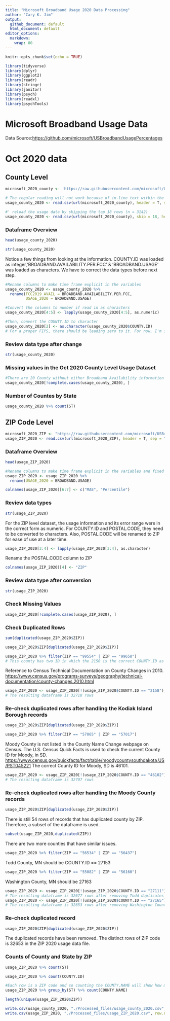 ```yaml
---
title: "Microsoft Broadband Usage 2020 Data Processing"
author: "Cary K. Jim"
output:
  github_document: default
  html_document: default
editor_options:
  markdown:
    wrap: 80
---
```


```r
knitr::opts_chunk$set(echo = TRUE)
```

```r
library(tidyverse)
library(dplyr)
library(ggplot2)
library(readr)
library(stringr)
library(janitor)
library(psych)
library(readxl)
library(psychTools)
```

# Microsoft Broadband Usage Data
Data Source:<https://github.com/microsoft/USBroadbandUsagePercentages>

# Oct 2020 data

## County Level

```r
microsoft_2020_county <- 'https://raw.githubusercontent.com/microsoft/USBroadbandUsagePercentages/master/dataset/broadband_data_2020October.csv'

# The regular reading will not work because of in-line text within the csv file in the 2020 dataset
usage_county_2020 <- read.csv(url(microsoft_2020_county), header = T, sep = ",", strip.white = TRUE, fileEncoding="UTF-8-BOM", na.strings = "-")

#' reload the usage data by skipping the top 18 rows (n = 3142)
usage_county_2020 <- read.csv(url(microsoft_2020_county), skip = 18, header = T, sep = ",", strip.white = TRUE, fileEncoding="UTF-8-BOM")

```

### Dataframe Overview

```r
head(usage_county_2020)
```

```r
str(usage_county_2020)
```

Notice a few things from looking at the information. COUNTY.ID was
loaded as integer,'BROADBAND.AVAILABILITY.PER.FCC' & 'BROADBAND.USAGE'
was loaded as characters. We have to correct the data types before next
step.

```r
#Rename columns to make time frame explicit in the variables 
usage_county_2020 <- usage_county_2020 %>%
  rename(FCC2019_AVAIL = BROADBAND.AVAILABILITY.PER.FCC,
         USAGE_2020 = BROADBAND.USAGE)
```

```r
#Convert the columns to number if read in as characters
usage_county_2020[4:5] <- lapply(usage_county_2020[4:5], as.numeric)
```

```r
#Then, convert the COUNTY.ID to character 
usage_county_2020[2] <- as.character(usage_county_2020$COUNTY.ID)
# For a proper FIPS, there should be leading zero to it. For now, I'm ignoring this matter and will handle it later.
```

### Review data type after change

```r
str(usage_county_2020)
```

### Missing values in the Oct 2020 County Level Usage Dataset

```r
#There are 20 County without either Broadband Availability information or Usage Information 
usage_county_2020[!complete.cases(usage_county_2020), ]
```

### Number of Countes by State

```r
usage_county_2020 %>% count(ST)
```

## ZIP Code Level

```r
microsoft_2020_ZIP <- "https://raw.githubusercontent.com/microsoft/USBroadbandUsagePercentages/master/dataset/broadband_data_zipcode.csv"
usage_ZIP_2020 <- read.csv(url(microsoft_2020_ZIP), header = T, sep = ",", strip.white = TRUE, fileEncoding="UTF-8-BOM")
```

### Dataframe Overview

```r
head(usage_ZIP_2020)
```

```r
#Rename columns to make time frame explicit in the variables and fixed the long names 
usage_ZIP_2020 <- usage_ZIP_2020 %>% 
  rename(USAGE_2020 = BROADBAND.USAGE)

colnames(usage_ZIP_2020)[6:7] <- c("MAE", "Percentile")
```

### Review data types

```r
str(usage_ZIP_2020)
```

For the ZIP level dataset, the usage information and its error range
were in the correct form as numeric. For COUNTY.ID and POSTAL.CODE, they
need to be converted to characters. Also, POSTAL.CODE will be renamed to
ZIP for ease of use at a later time.

```r
usage_ZIP_2020[3:4] <- lapply(usage_ZIP_2020[3:4], as.character)
```

Rename the POSTAL.CODE column to ZIP

```r
colnames(usage_ZIP_2020)[4] <- "ZIP"
```

### Review data type after conversion

```r
str(usage_ZIP_2020)
```

### Check Missing Values

```r
usage_ZIP_2020[!complete.cases(usage_ZIP_2020), ]
```

### Check Duplicated Rows

```r
sum(duplicated(usage_ZIP_2020$ZIP))
```

```r
usage_ZIP_2020$ZIP[duplicated(usage_ZIP_2020$ZIP)]
```

```r
usage_ZIP_2020 %>% filter(ZIP == "99554" | ZIP == "99658") 
# This county has two ID in which the 2150 is the correct COUNTY.ID as of 2010. County.ID 2158 is an old COUNTY.ID. 
```
Reference to Census Technical Documentation on County Changes in 2010.
<https://www.census.gov/programs-surveys/geography/technical-documentation/county-changes.2010.html>
```r
usage_ZIP_2020 <- usage_ZIP_2020[!(usage_ZIP_2020$COUNTY.ID == "2158"),]
# The resulting dataframe is 32718 rows 
```
### Re-check duplicated rows after handling the Kodiak Island Borough records 
```r
usage_ZIP_2020$ZIP[duplicated(usage_ZIP_2020$ZIP)]
```
```r
usage_ZIP_2020 %>% filter(ZIP == "57065" | ZIP == "57017") 
```
Moody County is not listed in the County Name Change webpage on Census. The U.S. Census Quick Facts is used to check the current County ID for Moody, in SD. <https://www.census.gov/quickfacts/fact/table/moodycountysouthdakota,US/PST045221>
The correct County ID for Moody, SD is 46101. 
```r
usage_ZIP_2020 <- usage_ZIP_2020[!(usage_ZIP_2020$COUNTY.ID == "46102"),]
# The resulting dataframe is 32707 rows 
```
### Re-check duplicated rows after handling the Moody County records 
```r
usage_ZIP_2020$ZIP[duplicated(usage_ZIP_2020$ZIP)]
```
There is still 54 rows of records that has duplicated county by ZIP. Therefore, a subset of the dataframe is used. 
```r
subset(usage_ZIP_2020,duplicated(ZIP))
```
There are two more counties that have similar issues.   
```r
usage_ZIP_2020 %>% filter(ZIP == "56534" | ZIP == "56437") 
```
Todd County, MN should be COUNTY.ID == 27153
```r
usage_ZIP_2020 %>% filter(ZIP == "55082" | ZIP == "56160") 
```
Washington County, MN should be 27163
```r
usage_ZIP_2020 <- usage_ZIP_2020[!(usage_ZIP_2020$COUNTY.ID == "27111"),]
# The resulting dataframe is 32677 rows after removing Todd duplicates
usage_ZIP_2020 <- usage_ZIP_2020[!(usage_ZIP_2020$COUNTY.ID == "27165"),]
# The resulting dataframe is 32653 rows after removing Washington County duplicates
```
### Re-check duplicated record 
```r
usage_ZIP_2020$ZIP[duplicated(usage_ZIP_2020$ZIP)]
```
The duplicated records have been removed. The distinct rows of ZIP code is 32653 in the ZIP 2020 usage data file. 

### Counts of County and State by ZIP
```r
usage_ZIP_2020 %>% count(ST)
```

```r
usage_ZIP_2020 %>% count(COUNTY.ID)
```

```r
#Each row is a ZIP code and so counting the COUNTY.NAME will show how many ZIP is in each county in each State.
usage_ZIP_2020 %>% group_by(ST) %>% count(COUNTY.NAME)
```

```r
length(unique(usage_ZIP_2020$ZIP))
```
```r
write.csv(usage_county_2020, "./Processed_files/usage_county_2020.csv", row.names = F)
write.csv(usage_ZIP_2020, "./Processed_files/usage_ZIP_2020.csv", row.names = F)
```


